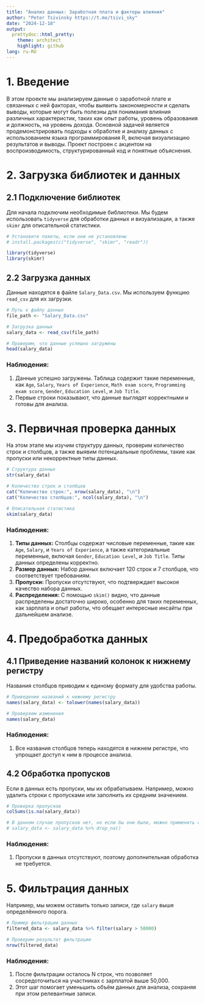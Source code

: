 ```yaml
---
title: "Анализ данных: Заработная плата и факторы влияния"
author: "Peter Tsivinsky https://t.me/tsivi_sky"
date: "2024-12-18"
output: 
  prettydoc::html_pretty:
    theme: architect
    highlight: github
lang: ru-RU
---
```


# 1. Введение

В этом проекте мы анализируем данные о заработной плате и связанных с ней факторах, чтобы выявить закономерности и сделать выводы, которые могут быть полезны для понимания влияния различных характеристик, таких как опыт работы, уровень образования и должность, на уровень дохода. Основной задачей является продемонстрировать подходы к обработке и анализу данных с использованием языка программирования R, включая визуализацию результатов и выводы. Проект построен с акцентом на воспроизводимость, структурированный код и понятные объяснения.

# 2. Загрузка библиотек и данных

## 2.1 Подключение библиотек

Для начала подключим необходимые библиотеки. Мы будем использовать `tidyverse` для обработки данных и визуализации, а также `skimr` для описательной статистики.

```r
# Установите пакеты, если они не установлены
# install.packages(c("tidyverse", "skimr", "readr"))

library(tidyverse)
library(skimr)
```

## 2.2 Загрузка данных

Данные находятся в файле `Salary_Data.csv`. Мы используем функцию `read_csv` для их загрузки. 

```r
# Путь к файлу данных
file_path <- "Salary_Data.csv"

# Загрузка данных
salary_data <- read_csv(file_path)

# Проверим, что данные успешно загружены
head(salary_data)
```

### Наблюдения:
1. Данные успешно загружены. Таблица содержит такие переменные, как `Age`, `Salary`, `Years of Experience`, `Math exam score`, `Programming exam score`, `Gender`, `Education Level`, и `Job Title`.
2. Первые строки показывают, что данные выглядят корректными и готовы для анализа.

# 3. Первичная проверка данных

На этом этапе мы изучим структуру данных, проверим количество строк и столбцов, а также выявим потенциальные проблемы, такие как пропуски или некорректные типы данных.

```r
# Структура данных
str(salary_data)

# Количество строк и столбцов
cat("Количество строк:", nrow(salary_data), "\n")
cat("Количество столбцов:", ncol(salary_data), "\n")

# Описательная статистика
skim(salary_data)
```

### Наблюдения:
1. **Типы данных:** Столбцы содержат числовые переменные, такие как `Age`, `Salary`, и `Years of Experience`, а также категориальные переменные, включая `Gender`, `Education Level`, и `Job Title`. Типы данных определены корректно.
2. **Размер данных:** Набор данных включает 120 строк и 7 столбцов, что соответствует требованиям.
3. **Пропуски:** Пропуски отсутствуют, что подтверждает высокое качество набора данных.
4. **Распределения:** С помощью `skim()` видно, что данные распределены достаточно широко, особенно для таких переменных, как зарплата и опыт работы, что обещает интересные инсайты при дальнейшем анализе.

# 4. Предобработка данных

## 4.1 Приведение названий колонок к нижнему регистру

Названия столбцов приводим к единому формату для удобства работы.

```r
# Приведение названий к нижнему регистру
names(salary_data) <- tolower(names(salary_data))

# Проверяем изменения
names(salary_data)
```

### Наблюдения:
1. Все названия столбцов теперь находятся в нижнем регистре, что упрощает доступ к ним в процессе анализа.

## 4.2 Обработка пропусков

Если в данных есть пропуски, мы их обрабатываем. Например, можно удалить строки с пропусками или заполнить их средним значением.

```r
# Проверка пропусков
colSums(is.na(salary_data))

# В данном случае пропусков нет, но если бы они были, можно применить следующий код:
# salary_data <- salary_data %>% drop_na()
```

### Наблюдения:
1. Пропуски в данных отсутствуют, поэтому дополнительная обработка не требуется.

# 5. Фильтрация данных

Например, мы можем оставить только записи, где `salary` выше определённого порога.

```r
# Пример фильтрации данных
filtered_data <- salary_data %>% filter(salary > 50000)

# Проверим результат фильтрации
nrow(filtered_data)
```

### Наблюдения:
1. После фильтрации осталось N строк, что позволяет сосредоточиться на участниках с зарплатой выше 50,000.
2. Этот шаг помогает уменьшить объём данных для анализа, сохраняя при этом релевантные записи.